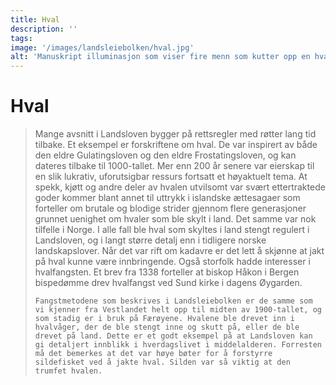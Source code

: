 ```yaml
---
title: Hval
description: ''
tags:
image: '/images/landsleiebolken/hval.jpg'
alt: 'Manuskript illuminasjon som viser fire menn som kutter opp en hval.'
---
```



# Hval

<Blockquote
    quote='«Folk kan fange hval hvor de vil, unntatt sildehval under sildefisket».'
    footer='Landsleiebolken, kapittel 64' />

<Spacer height={40}/>
<Container stil="initial side">
    Mange avsnitt i Landsloven bygger på rettsregler med røtter lang tid tilbake. Et eksempel er forskriftene om hval. De var inspirert av både den eldre Gulatingsloven og den eldre Frostatingsloven, og kan dateres tilbake til 1000-tallet. Mer enn 200 år senere var eierskap til en slik lukrativ, uforutsigbar ressurs fortsatt et høyaktuelt tema. At spekk, kjøtt og andre deler av hvalen utvilsomt var svært ettertraktede goder kommer blant annet til uttrykk i islandske ættesagaer som forteller om brutale og blodige strider gjennom flere generasjoner grunnet uenighet om hvaler som ble skylt i land. Det samme var nok tilfelle i Norge. I alle fall ble hval som skyltes i land stengt regulert i Landsloven, og i langt større detalj enn i tidligere norske landskapslover. Når det var rift om kadavre er det lett å skjønne at jakt på hval kunne være innbringende. Også storfolk hadde interesser i hvalfangsten. Et brev fra 1338 forteller at biskop Håkon i Bergen bispedømme drev hvalfangst ved Sund kirke i dagens Øygarden. 
    
    Fangstmetodene som beskrives i Landsleiebolken er de samme som vi kjenner fra Vestlandet helt opp til midten av 1900-tallet, og som stadig er i bruk på Færøyene. Hvalene ble drevet inn i hvalvåger, der de ble stengt inne og skutt på, eller de ble drevet på land. Dette er et godt eksempel på at Landsloven kan gi detaljert innblikk i hverdagslivet i middelalderen. Forresten må det bemerkes at det var høye bøter for å forstyrre sildefisket ved å jakte hval. Silden var så viktig at den trumfet hvalen.
</Container>

<Figure
    image="\images\landsleiebolken\hvalfangst - ubb-fh-d-026-010_xl.jpg"
    title="Skytte ventende paa hvalen. Skogsvåg. Fra Billedsamlingen, UBB."
    alt="Svart og hvitt bilde av hvalfangst fra trebåt med bue og pil."
    href="https://marcus.uib.no/instance/photograph/ubb-fh-d-026-010.html"
>
</Figure>